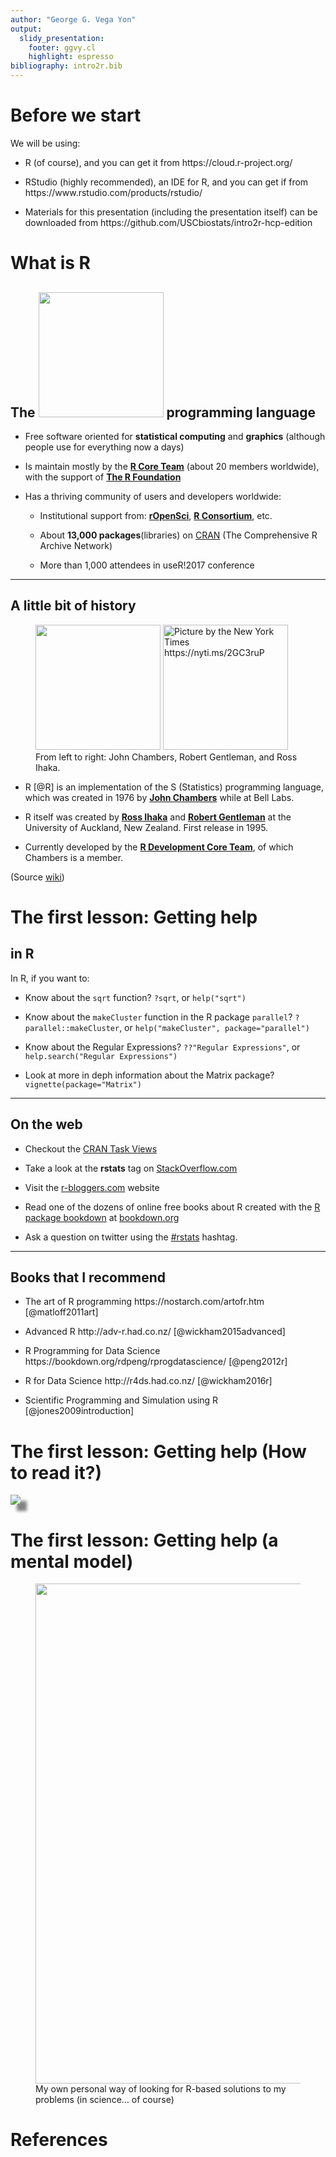 ```yaml
---
author: "George G. Vega Yon"
output: 
  slidy_presentation:
    footer: ggvy.cl
    highlight: espresso
bibliography: intro2r.bib
---
```


# Before we start

We will be using:

-   R (of course), and you can get it from https://cloud.r-project.org/

-   RStudio (highly recommended), an IDE for R, and you can get if from https://www.rstudio.com/products/rstudio/

-   Materials for this presentation (including the presentation itself) can be downloaded from https://github.com/USCbiostats/intro2r-hcp-edition

# What is R

## The <img src="fig/Rlogo.svg" width="200px"> programming language 


-   Free software oriented for **statistical computing** and **graphics** (although people use for everything now a days)

-   Is maintain mostly by the [**R Core Team**](https://www.r-project.org/contributors.html){target="_blank"} (about 20 members worldwide), with the support of [**The R Foundation**](https://www.r-project.org/foundation/){target="_blank"}

-   Has a thriving community of users and developers worldwide:
      
      -   Institutional support from: [**rOpenSci**](https://rOpenSci.org){target="_blank"}, [**R Consortium**](https://www.r-consortium.org){target="_blank"}, etc.
          
      -   About **13,000 packages**(libraries) on [CRAN](https://cran.r-project.org){target="_blank"} (The Comprehensive R Archive Network)
      
      -   More than 1,000 attendees in useR!2017 conference
      
------

## A little bit of history

<div align="center">
<figure>
<img src="fig/jchambers.jpg" height="200px">
<img src="fig/rcreators.jpg" height="200px" alt="Picture by the New York Times https://nyti.ms/2GC3ruP">
<figcaption>From left to right: John Chambers, Robert Gentleman, and Ross Ihaka.</figcaption>
</figure>
</div>

* R [@R] is an implementation of the S (Statistics) programming language, which was created in 1976 by **[John Chambers](https://wikipedia.org/wiki/John_Chambers_(statistician))** while at Bell Labs. 

* R itself was created by **[Ross Ihaka](https://wikipedia.org/wiki/Ross_Ihaka)** and **[Robert Gentleman](https://wikipedia.org/wiki/Robert_Gentleman_(statistician))** at the University of Auckland, New Zealand. First release in 1995.

* Currently developed by the **[R Development Core Team](https://www.r-project.org/contributors.html)**, of which Chambers is a member. 

(Source [wiki](https://wikipedia.org/wiki/R_(programming_language)))

# The first lesson: Getting help 

## in R

In R, if you want to:

*   Know about the `sqrt` function? `?sqrt`, or `help("sqrt")`

*   Know about the `makeCluster` function in the R package `parallel`? `?parallel::makeCluster`, or `help("makeCluster", package="parallel")`

*   Know about the Regular Expressions? `??"Regular Expressions"`, or `help.search("Regular Expressions")`

*   Look at more in deph information about the Matrix package? `vignette(package="Matrix")`

----

## On the web

*   Checkout the [CRAN Task Views](https://cran.r-project.org/web/views/)

*   Take a look at the **rstats** tag on [StackOverflow.com](https://stackoverflow.com/questions/tagged/r)

*   Visit the [r-bloggers.com](https://r-bloggers.com) website

*   Read one of the dozens of online free books about R created with the [R package bookdown](https://cran.r-project.org/package=bookdown) at
    [bookdown.org](https://bookdown.org/)
    
*   Ask a question on twitter using the [\#rstats](https://twitter.com/hashtag/rstats) hashtag.

----

## Books that I recommend

*   The art of R programming https://nostarch.com/artofr.htm [@matloff2011art]

*   Advanced R http://adv-r.had.co.nz/ [@wickham2015advanced]

*   R Programming for Data Science https://bookdown.org/rdpeng/rprogdatascience/ [@peng2012r]

*   R for Data Science http://r4ds.had.co.nz/ [@wickham2016r]

*   Scientific Programming and Simulation using R [@jones2009introduction]


# The first lesson: Getting help (How to read it?)


<div align="center">
<img src ="fig/help-sqrt.png" with="800px" style="box-shadow: 10px 10px 5px grey;">
</div>

# The first lesson: Getting help (a mental model)

<div align = "center">
<figure>
<img src="fig/finding-a-function.svg" width ="800px">
<figcaption>My own personal way of looking for R-based solutions to my problems (in science... of course)</figcaption>
</figure>
</div>

# References